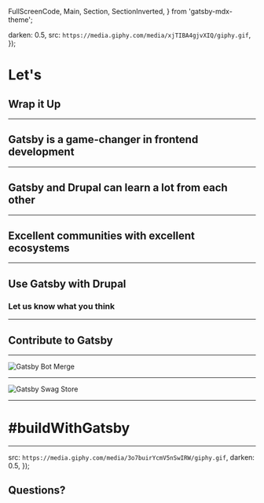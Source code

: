   FullScreenCode,
  Main,
  Section,
  SectionInverted,
} from 'gatsby-mdx-theme';


  darken: 0.5,
  src: `https://media.giphy.com/media/xjTIBA4gjvXIQ/giphy.gif`,
});

# Let's

## Wrap it Up

---

## Gatsby is a game-changer in frontend development

---

## Gatsby and Drupal can learn a lot from each other

---

## Excellent communities with excellent ecosystems

---

## Use Gatsby with Drupal

### Let us know what you think

---

## Contribute to Gatsby

---

![Gatsby Bot Merge](assets/bot-merge-swag.png)

---

![Gatsby Swag Store](assets/gatsby-swag.jpg)

---

# #buildWithGatsby

---

  src: `https://media.giphy.com/media/3o7buirYcmV5nSwIRW/giphy.gif`,
  darken: 0.5,
});

## Questions?
